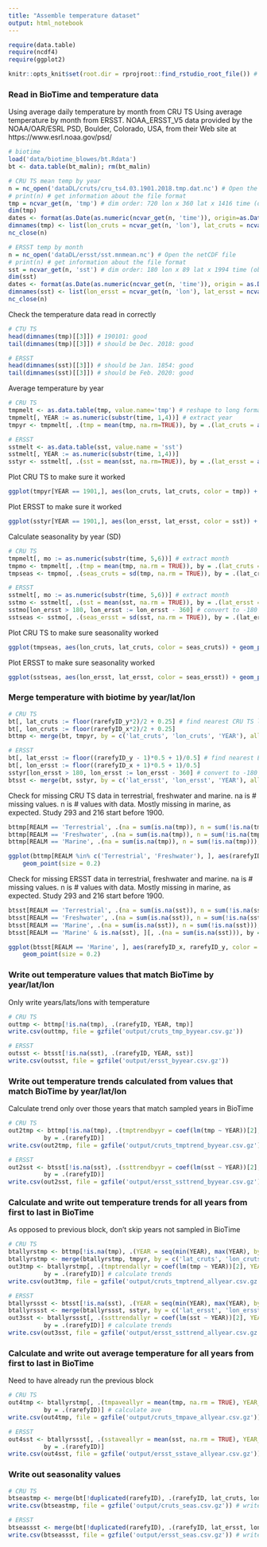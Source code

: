 ```yaml
---
title: "Assemble temperature dataset"
output: html_notebook
---
```

```r
require(data.table)
require(ncdf4)
require(ggplot2)

knitr::opts_knit$set(root.dir = rprojroot::find_rstudio_root_file()) # tell RStudio to use project root directory as the root for this notebook. Needed since we are storing code in a separate directory.
```

### Read in BioTime and temperature data
Using average daily temperature by month from CRU TS
Using average temperature by month from ERSST. NOAA_ERSST_V5 data provided by the NOAA/OAR/ESRL PSD, Boulder, Colorado, USA, from their Web site at https://www.esrl.noaa.gov/psd/
```r
# biotime
load('data/biotime_blowes/bt.Rdata')
bt <- data.table(bt_malin); rm(bt_malin)

# CRU TS mean temp by year
n = nc_open('dataDL/cruts/cru_ts4.03.1901.2018.tmp.dat.nc') # Open the netCDF file. Won't work on .gz for some reason
# print(n) # get information about the file format
tmp = ncvar_get(n, 'tmp') # dim order: 720 lon x 360 lat x 1416 time (observations are month, time measured in days since Jan 1, 1900). 0 lon is at date line.
dim(tmp)
dates <- format(as.Date(as.numeric(ncvar_get(n, 'time')), origin=as.Date('1900-01-01')), format = '%Y%m')
dimnames(tmp) <- list(lon_cruts = ncvar_get(n, 'lon'), lat_cruts = ncvar_get(n, 'lat'), time = dates)
nc_close(n)

# ERSST temp by month
n = nc_open('dataDL/ersst/sst.mnmean.nc') # Open the netCDF file
# print(n) # get information about the file format
sst = ncvar_get(n, 'sst') # dim order: 180 lon x 89 lat x 1994 time (observations are month, time measured in days since Jan 1, 1800). 0 lon is at greenwhich mean.
dim(sst)
dates <- format(as.Date(as.numeric(ncvar_get(n, 'time')), origin = as.Date('1800-01-01')), format = '%Y%m')
dimnames(sst) <- list(lon_ersst = ncvar_get(n, 'lon'), lat_ersst = ncvar_get(n, 'lat'), time = dates)
nc_close(n)

```

Check the temperature data read in correctly
```r
# CTU TS
head(dimnames(tmp)[[3]]) # 190101: good
tail(dimnames(tmp)[[3]]) # should be Dec. 2018: good

# ERSST
head(dimnames(sst)[[3]]) # should be Jan. 1854: good
tail(dimnames(sst)[[3]]) # should be Feb. 2020: good

```

Average temperature by year
```r
# CRU TS
tmpmelt <- as.data.table(tmp, value.name='tmp') # reshape to long format
tmpmelt[, YEAR := as.numeric(substr(time, 1,4))] # extract year
tmpyr <- tmpmelt[, .(tmp = mean(tmp, na.rm=TRUE)), by = .(lat_cruts = as.numeric(lat_cruts), lon_cruts = as.numeric(lon_cruts), YEAR)]

# ERSST
sstmelt <- as.data.table(sst, value.name = 'sst')
sstmelt[, YEAR := as.numeric(substr(time, 1,4))]
sstyr <- sstmelt[, .(sst = mean(sst, na.rm=TRUE)), by = .(lat_ersst = as.numeric(lat_ersst), lon_ersst = as.numeric(lon_ersst), YEAR)]

```

Plot CRU TS to make sure it worked
```r
ggplot(tmpyr[YEAR == 1901,], aes(lon_cruts, lat_cruts, color = tmp)) + geom_point(size = 0.1)
```
Plot ERSST to make sure it worked
```r
ggplot(sstyr[YEAR == 1901,], aes(lon_ersst, lat_ersst, color = sst)) + geom_point(size = 1) # plot to make sure it worked
```

Calculate seasonality by year (SD)
```r
# CRU TS
tmpmelt[, mo := as.numeric(substr(time, 5,6))] # extract month
tmpmo <- tmpmelt[, .(tmp = mean(tmp, na.rm = TRUE)), by = .(lat_cruts = as.numeric(lat_cruts), lon_cruts = as.numeric(lon_cruts), mo)] # average by month
tmpseas <- tmpmo[, .(seas_cruts = sd(tmp, na.rm = TRUE)), by = .(lat_cruts, lon_cruts)]

# ERSST
sstmelt[, mo := as.numeric(substr(time, 5,6))] # extract month
sstmo <- sstmelt[, .(sst = mean(sst, na.rm = TRUE)), by = .(lat_ersst = as.numeric(lat_ersst), lon_ersst = as.numeric(lon_ersst), mo)] # average by month
sstmo[lon_ersst > 180, lon_ersst := lon_ersst - 360] # convert to -180 to 180
sstseas <- sstmo[, .(seas_ersst = sd(sst, na.rm = TRUE)), by = .(lat_ersst, lon_ersst)]

```

Plot CRU TS to make sure seasonality worked
```r
ggplot(tmpseas, aes(lon_cruts, lat_cruts, color = seas_cruts)) + geom_point(size = 0.1) # plot to make sure it worked
```
Plot ERSST to make sure seasonality worked
```r
ggplot(sstseas, aes(lon_ersst, lat_ersst, color = seas_ersst)) + geom_point(size = 1) # plot to make sure it worked
```
### Merge temperature with biotime by year/lat/lon
```r
# CRU TS
bt[, lat_cruts := floor(rarefyID_y*2)/2 + 0.25] # find nearest CRU TS lat and lon grid values (0.5)
bt[, lon_cruts := floor(rarefyID_x*2)/2 + 0.25]
bttmp <- merge(bt, tmpyr, by = c('lat_cruts', 'lon_cruts', 'YEAR'), all.x = TRUE) # CRU TS

# ERSST
bt[, lat_ersst := floor((rarefyID_y - 1)*0.5 + 1)/0.5] # find nearest ERSST lat and lon grid values (2).
bt[, lon_ersst := floor((rarefyID_x + 1)*0.5 + 1)/0.5]
sstyr[lon_ersst > 180, lon_ersst := lon_ersst - 360] # convert to -180 to 180
btsst <- merge(bt, sstyr, by = c('lat_ersst', 'lon_ersst', 'YEAR'), all.x = TRUE) # ERSST

```

Check for missing CRU TS data in terrestrial, freshwater and marine. na is # missing values. n is # values with  data. Mostly missing in marine, as expected. Study 293 and 216 start before 1900.
```r
bttmp[REALM == 'Terrestrial', .(na = sum(is.na(tmp)), n = sum(!is.na(tmp))), by = .(STUDY_ID, rarefyID)][na > 0,]
bttmp[REALM == 'Freshwater', .(na = sum(is.na(tmp)), n = sum(!is.na(tmp))), by = .(STUDY_ID, rarefyID)][na > 0,]
bttmp[REALM == 'Marine', .(na = sum(is.na(tmp)), n = sum(!is.na(tmp))), by = .(STUDY_ID, rarefyID)][na > 0, .N]

ggplot(bttmp[REALM %in% c('Terrestrial', 'Freshwater'), ], aes(rarefyID_x, rarefyID_y, color = is.na(tmp))) +
    geom_point(size = 0.2)

```

Check for missing ERSST data in terrestrial, freshwater and marine. na is # missing values. n is # values with  data. Mostly missing in marine, as expected. Study 293 and 216 start before 1900.
```r
btsst[REALM == 'Terrestrial', .(na = sum(is.na(sst)), n = sum(!is.na(sst))), by = .(STUDY_ID, rarefyID)][na > 0, .N]
btsst[REALM == 'Freshwater', .(na = sum(is.na(sst)), n = sum(!is.na(sst))), by = .(STUDY_ID, rarefyID)][na > 0, .N]
btsst[REALM == 'Marine', .(na = sum(is.na(sst)), n = sum(!is.na(sst))), by = .(STUDY_ID, rarefyID, lat_ersst, lon_ersst)][na > 0, ]
btsst[REALM == 'Marine' & is.na(sst), ][, .(na = sum(is.na(sst))), by = .(lat_ersst, lon_ersst)]

ggplot(btsst[REALM == 'Marine', ], aes(rarefyID_x, rarefyID_y, color = is.na(sst))) +
    geom_point(size = 0.2)
```

### Write out temperature values that match BioTime by year/lat/lon
Only write years/lats/lons with temperature
```r
# CRU TS
outtmp <- bttmp[!is.na(tmp), .(rarefyID, YEAR, tmp)]
write.csv(outtmp, file = gzfile('output/cruts_tmp_byyear.csv.gz'))

# ERSST
outsst <- btsst[!is.na(sst), .(rarefyID, YEAR, sst)]
write.csv(outsst, file = gzfile('output/ersst_byyear.csv.gz'))

```

### Write out temperature trends calculated from values that match BioTime by year/lat/lon
Calculate trend only over those years that match sampled years in BioTime
```r
# CRU TS
out2tmp <- bttmp[!is.na(tmp), .(tmptrendbyyr = coef(lm(tmp ~ YEAR))[2], YEAR_min = min(YEAR), YEAR_max = max(YEAR)), 
          by = .(rarefyID)]
write.csv(out2tmp, file = gzfile('output/cruts_tmptrend_byyear.csv.gz'))

# ERSST
out2sst <- btsst[!is.na(sst), .(ssttrendbyyr = coef(lm(sst ~ YEAR))[2], YEAR_min = min(YEAR), YEAR_max = max(YEAR)), 
          by = .(rarefyID)]
write.csv(out2sst, file = gzfile('output/ersst_ssttrend_byyear.csv.gz'))

```

### Calculate and write out temperature trends for all years from first to last in BioTime
As opposed to previous block, don't skip years not sampled in BioTime
```r
# CRU TS
btallyrstmp <- bttmp[!is.na(tmp), .(YEAR = seq(min(YEAR), max(YEAR), by = 1)), by = .(rarefyID, lat_cruts, lon_cruts)] # make a data.table of all years from first to last for each BioTime dataset with tmp data
btallyrstmp <- merge(btallyrstmp, tmpyr, by = c('lat_cruts', 'lon_cruts', 'YEAR'), all.x = TRUE) # merge the data.table with tmp values
out3tmp <- btallyrstmp[, .(tmptrendallyr = coef(lm(tmp ~ YEAR))[2], YEAR_min = min(YEAR), YEAR_max = max(YEAR)), 
          by = .(rarefyID)] # calculate trends
write.csv(out3tmp, file = gzfile('output/cruts_tmptrend_allyear.csv.gz')) # write out

# ERSST
btallyrssst <- btsst[!is.na(sst), .(YEAR = seq(min(YEAR), max(YEAR), by = 1)), by = .(rarefyID, lat_ersst, lon_ersst)]
btallyrssst <- merge(btallyrssst, sstyr, by = c('lat_ersst', 'lon_ersst', 'YEAR'), all.x = TRUE)
out3sst <- btallyrssst[, .(ssttrendallyr = coef(lm(sst ~ YEAR))[2], YEAR_min = min(YEAR), YEAR_max = max(YEAR)), 
          by = .(rarefyID)] # calculate trends
write.csv(out3sst, file = gzfile('output/ersst_ssttrend_allyear.csv.gz'))

```

### Calculate and write out average temperature for all years from first to last in BioTime
Need to have already run the previous block
```r
# CRU TS
out4tmp <- btallyrstmp[, .(tmpaveallyr = mean(tmp, na.rm = TRUE), YEAR_min = min(YEAR), YEAR_max = max(YEAR)), 
          by = .(rarefyID)] # calculate ave
write.csv(out4tmp, file = gzfile('output/cruts_tmpave_allyear.csv.gz')) # write out

# ERSST
out4sst <- btallyrssst[, .(sstaveallyr = mean(sst, na.rm = TRUE), YEAR_min = min(YEAR), YEAR_max = max(YEAR)), 
          by = .(rarefyID)]
write.csv(out4sst, file = gzfile('output/ersst_sstave_allyear.csv.gz'))

```

### Write out seasonality values
```r
# CRU TS
btseastmp <- merge(bt[!duplicated(rarefyID), .(rarefyID, lat_cruts, lon_cruts)], tmpseas, by = c('lat_cruts', 'lon_cruts'), all.x = TRUE) # merge bt with seasonality values
write.csv(btseastmp, file = gzfile('output/cruts_seas.csv.gz')) # write out

# ERSST
btseassst <- merge(bt[!duplicated(rarefyID), .(rarefyID, lat_ersst, lon_ersst)], sstseas, by = c('lat_ersst', 'lon_ersst'), all.x = TRUE)
write.csv(btseassst, file = gzfile('output/ersst_seas.csv.gz')) # write out

```